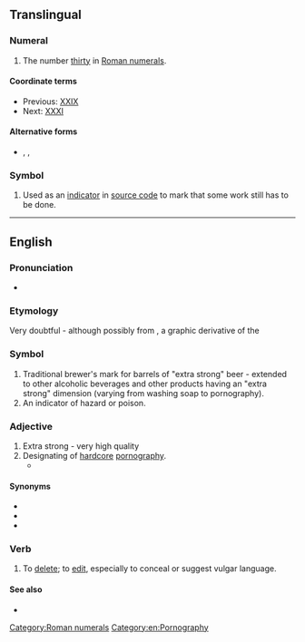 {{also|xxx|.xxx}}
==Translingual==

===Numeral===
{{mul-number}}

# The number [[thirty]] in [[Roman numerals]].

====Coordinate terms====
* Previous: [[XXIX]]
* Next: [[XXXI]]

====Alternative forms====
* {{l|mul|xxx}}, {{l|mul|XXL}}, {{l|mul|xxl}}

===Symbol===
{{head|mul|symbol}}

# {{lb|mul|computing}} Used as an [[indicator]] in [[source code]] to mark that some work still has to be done.

[[Category:Roman numerals]]

----

==English==

===Pronunciation===
* {{IPA|[ʔɛksʔɛksʔɛks]|lang=en}}

===Etymology===
Very doubtful - although possibly from {{m|en|X}}, a graphic derivative of the {{m|en|skull and crossbones||indicator of death}}

===Symbol===
{{en-symbol}}

# Traditional brewer's mark for barrels of "extra strong" beer - extended to other alcoholic beverages and other products having an "extra strong" dimension (varying from washing soap to pornography).
# An indicator of hazard or poison.

===Adjective===
{{en-adj}}

# Extra strong - very high quality
# Designating of [[hardcore]] [[pornography]].
#* {{quote-journal
|date=April 19, 2012
|author=Josh Halliday
|title=Free speech haven or lawless cesspool – can the internet be civilised?
|work=the Guardian
|url=http://www.guardian.co.uk/technology/2012/apr/19/free-speech-haven-lawless-cesspool
|page=
|passage=Other global taboos, such as sex and suicide, manifest themselves widely online, with websites offering suicide guides and Hot '''XXX''' Action seconds away at the click of a button. The UK government will come under pressure to block access to pornographic websites this year when a committee of MPs publishes its report on protecting children online.}}

====Synonyms====
* {{l|en|pornographic}}
* {{l|en|X-rated}}
* {{l|en|XXXX}}

===Verb===
{{en-verb|es}}

# To [[delete]]; to [[edit]], especially to conceal or suggest vulgar language.

====See also====
* {{l|en|grawlix}}

[[Category:en:Pornography]]